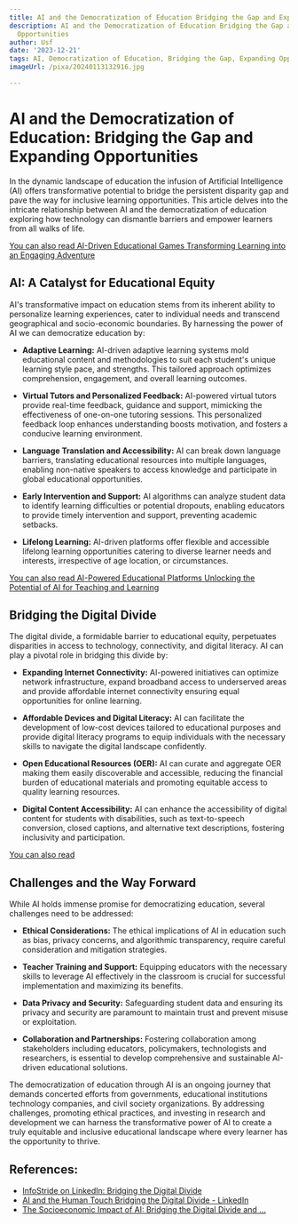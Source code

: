 ```yaml
---
title: AI and the Democratization of Education Bridging the Gap and Expanding Opportunities
description: AI and the Democratization of Education Bridging the Gap and Expanding
  Opportunities
author: Usf
date: '2023-12-21'
tags: AI, Democratization of Education, Bridging the Gap, Expanding Opportunities
imageUrl: /pixa/20240113132916.jpg

---
```

# AI and  the Democratization of Education: Bridging the Gap and Expanding Opportunities

In the dynamic landscape  of  education the  infusion of Artificial Intelligence (AI) offers  transformative potential to bridge the persistent disparity gap and pave the way for inclusive learning opportunities. This article delves into the intricate relationship between AI and the democratization of education exploring how  technology can dismantle barriers and empower learners from all walks of life.

[You can also read AI-Driven Educational  Games Transforming Learning into an  Engaging Adventure](AI-Driven%20Educational%20Games%20Transforming%20Learning%20into%20an%20Engaging%20Adventure)


## AI: A  Catalyst for Educational Equity

AI's transformative impact on education stems from its inherent ability to  personalize learning experiences, cater  to individual needs and transcend geographical and socio-economic boundaries. By harnessing the power of AI we can democratize education by:

- **Adaptive Learning:** AI-driven adaptive learning systems mold educational content and methodologies to suit each student's  unique learning style pace, and strengths. This tailored approach optimizes comprehension, engagement, and overall learning outcomes.

- **Virtual Tutors  and Personalized Feedback:** AI-powered virtual tutors provide real-time feedback, guidance and support, mimicking the effectiveness  of one-on-one tutoring sessions. This personalized feedback loop enhances understanding boosts motivation, and  fosters a conducive learning environment.

- **Language Translation and Accessibility:**  AI  can  break  down  language barriers, translating educational resources into multiple languages, enabling non-native speakers to access knowledge and participate in global educational opportunities.

- **Early Intervention and Support:** AI algorithms can  analyze student data to identify learning difficulties or potential  dropouts, enabling educators to provide timely  intervention and support, preventing academic setbacks.

-  **Lifelong Learning:** AI-driven  platforms offer flexible and accessible lifelong learning opportunities catering to diverse learner needs and interests, irrespective of age location, or circumstances.

[You can also read AI-Powered Educational Platforms Unlocking the Potential of AI for Teaching and Learning](AI-Powered%20Educational%20Platforms%20Unlocking%20the%20Potential%20of%20AI%20for%20Teaching%20and%20Learning)


## Bridging the Digital Divide

The digital divide, a formidable barrier to educational equity, perpetuates disparities in access to technology, connectivity, and digital literacy. AI can play a pivotal  role in bridging this divide by:

-  **Expanding Internet Connectivity:** AI-powered  initiatives can optimize network infrastructure, expand broadband access to underserved areas  and provide affordable  internet connectivity ensuring equal opportunities  for online learning.

- **Affordable Devices and Digital Literacy:** AI  can facilitate the development of low-cost devices tailored to educational purposes and provide digital  literacy programs to equip individuals with the necessary skills to navigate the digital landscape confidently.

- **Open Educational Resources (OER):**  AI can curate and aggregate OER making them easily discoverable and accessible, reducing the financial burden of educational materials and  promoting equitable access to quality learning resources.

- **Digital Content Accessibility:** AI can enhance the accessibility of digital content for students with disabilities, such as text-to-speech conversion, closed captions,  and alternative text  descriptions, fostering  inclusivity and participation.

[You can also read ]()


## Challenges  and  the Way Forward

While AI holds  immense promise for democratizing education, several challenges need  to be addressed:

- **Ethical  Considerations:** The ethical  implications of AI in education such as bias, privacy concerns, and algorithmic transparency, require  careful consideration  and mitigation  strategies.

- **Teacher Training and Support:** Equipping  educators with the necessary skills to leverage AI effectively in the classroom is crucial for successful implementation and maximizing its benefits.

- **Data  Privacy  and Security:** Safeguarding student  data and  ensuring its privacy and security are paramount to maintain trust and prevent misuse or exploitation.

- **Collaboration and Partnerships:** Fostering collaboration among stakeholders including educators, policymakers, technologists  and researchers, is essential  to develop comprehensive and sustainable AI-driven educational solutions.

The  democratization of education through AI is  an ongoing journey that demands concerted efforts from governments, educational institutions technology companies, and civil society  organizations. By addressing challenges, promoting  ethical practices, and investing in research and  development we can harness  the transformative power of AI to create a truly equitable and inclusive educational landscape where every learner has the  opportunity to thrive.

## References:
- [InfoStride on LinkedIn: Bridging the Digital Divide](https://www.linkedin.com/posts/infostride_bridging-the-digital-divide-empowering-communities-activity-7135876905051770881-5zXe)
- [AI and the Human Touch Bridging the Digital Divide - LinkedIn](https://www.linkedin.com/pulse/ai-human-touch-bridging-digital-divide-saurabh-anand-m8t8f)
- [The Socioeconomic Impact of AI: Bridging the Digital Divide and ...](https://medium.com/@sebastian-obeta/the-socioeconomic-impact-of-ai-bridging-the-digital-divide-and-empowering-communities-22152e7906b7)
